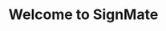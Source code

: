 ---
title: Welcome to SignMate
description: An Application which bridges the communication gap
template: splash
hero:
  tagline: A Learning Application which bridges the communication gap
  image:
    file: ../../assets/SignMate-removebg.png
  actions:
    - text: SignMate Manual
      link: /introduction/
      icon: right-arrow
---